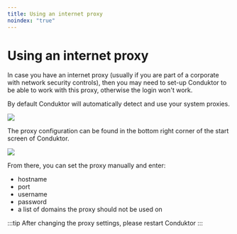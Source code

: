 ```yaml
---
title: Using an internet proxy
noindex: "true"
---
```


# Using an internet proxy

In case you have an internet proxy \(usually if you are part of a corporate with network security controls\), then you may need to set-up Conduktor to be able to work with this proxy, otherwise the login won't work.

By default Conduktor will automatically detect and use your system proxies.

![](../../assets/conduktor-275-home-select-network.png)

The proxy configuration can be found in the bottom right corner of the start screen of Conduktor.

![](../../assets/network-275-whitebg2.png)

From there, you can set the proxy manually and enter:

- hostname
- port
- username
- password
- a list of domains the proxy should not be used on

:::tip
After changing the proxy settings, please restart Conduktor
:::
